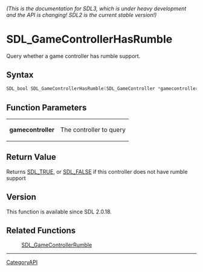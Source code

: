 ====== (This is the documentation for SDL3, which is under heavy development and the API is changing! SDL2 is the current stable version!) ======
= SDL_GameControllerHasRumble =

Query whether a game controller has rumble support.

== Syntax ==

<syntaxhighlight lang='c'>
SDL_bool SDL_GameControllerHasRumble(SDL_GameController *gamecontroller);
</syntaxhighlight>

== Function Parameters ==

{|
|'''gamecontroller'''
|The controller to query
|}

== Return Value ==

Returns [[SDL_TRUE]], or [[SDL_FALSE]] if this controller does not have
rumble support

== Version ==

This function is available since SDL 2.0.18.

== Related Functions ==

:[[SDL_GameControllerRumble]]

----
[[CategoryAPI]]


